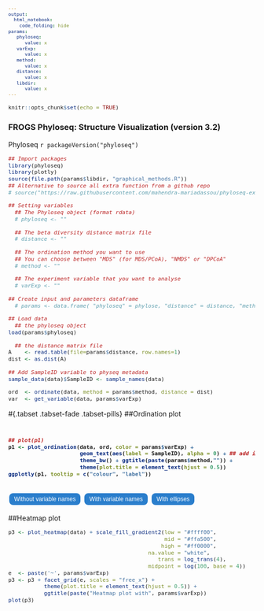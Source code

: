 ```yaml
---
output: 
  html_notebook:
    code_folding: hide
params:
   phyloseq:
      value: x
   varExp:
      value: x
   method:
      value: x
   distance:
      value: x
   libdir:
      value: x
---
```

<meta http-equiv="Content-Type" content="text/html; charset=UTF-8">
<style type="text/css">
code.r{ /* Code block */
  font-size: 11px;
}
pre { /* Code block */
  font-size: 11px
}
.button {
    background-color: #2a7ecc; /* Blue */
    border : none;
    color  : white;
    padding: 5px 10px;
    text-align : center;
    text-decoration : none;
    display: inline-block;
    font-size: 12px;
    margin: 4px 2px;
    cursor: pointer;
    border-radius: 8px;
}
h4 { 
    display   : block;
    font-size : 1em;
    margin-top: 1.33em;
    margin-bottom: 1.33em;
    margin-left  : 0;
    margin-right : 0;
    font-weight  : bold;
    color: #2a7ecc;
}
</style>

```r
knitr::opts_chunk$set(echo = TRUE)
```
<h3>FROGS Phyloseq: Structure Visualization (version 3.2)</h3>

 Phyloseq `r packageVersion("phyloseq")`


```r
## Import packages
library(phyloseq)
library(plotly)
source(file.path(params$libdir, "graphical_methods.R"))
## Alternative to source all extra function from a github repo
# source("https://raw.githubusercontent.com/mahendra-mariadassou/phyloseq-extended/master/load-extra-functions.R")

## Setting variables
  ## The Phyloseq object (format rdata)
  # phyloseq <- ""

  ## The beta diversity distance matrix file
  # distance <- ""

  ## The ordination method you want to use
  ## You can choose between "MDS" (for MDS/PCoA), "NMDS" or "DPCoA"
  # method <- ""

  ## The experiment variable that you want to analyse
  # varExp <- ""

## Create input and parameters dataframe
  # params <- data.frame( "phyloseq" = phylose, "distance" = distance, "method" = method, "varExp" = varExp)

## Load data
  ## the phyloseq object
load(params$phyloseq)

  ## the distance matrix file
A    <- read.table(file=params$distance, row.names=1)
dist <- as.dist(A)

## Add SampleID variable to physeq metadata
sample_data(data)$SampleID <- sample_names(data)

ord  <- ordinate(data, method = params$method, distance = dist)
var  <- get_variable(data, params$varExp)
```

#{.tabset .tabset-fade .tabset-pills}
##Ordination plot

<h1 id="plot1">
```r
## plot(p1)
p1 <- plot_ordination(data, ord, color = params$varExp) + 
                      geom_text(aes(label = SampleID), alpha = 0) + ## add invisible labels
                      theme_bw() + ggtitle(paste(params$method,"")) +
                      theme(plot.title = element_text(hjust = 0.5)) 
ggplotly(p1, tooltip = c("colour", "label"))
```
</h1>

<h1 id="plot2" style="display: none;">
```r
## plot(p2)
p2 <- plot_samples(data, ord, color = params$varExp) +
                      geom_text(aes(label = SampleID), alpha = 0) + ## add invisible labels  
                      theme_bw() +
                      ggtitle(paste(params$method,"")) +
                      theme(plot.title = element_text(hjust = 0.5))

ggplotly(p2, tooltip = c("colour", "label"))
```
</h1>

<h1 id="plot22" style="display: none;">
```r
## p2 is obtained with plot samples see previously
g <- paste('p22 <- p2 +  stat_ellipse(aes(group =', params$varExp,'))')
eval(parse(text = g))
ggplotly(p22, tooltip = c("colour", "label"))
```
</h1>

<button class="button" onclick="document.getElementById('plot1').style.display='' ; document.getElementById('plot2').style.display='none'; document.getElementById('plot22').style.display='none' ">Without variable names</button>
<button class="button" onclick="document.getElementById('plot2').style.display='' ; document.getElementById('plot1').style.display='none'; document.getElementById('plot22').style.display='none' ">With variable names</button>
<button class="button" onclick="document.getElementById('plot22').style.display='' ; document.getElementById('plot2').style.display='none'; document.getElementById('plot1').style.display='none'">With ellipses</button>

##Heatmap plot
```r
p3 <- plot_heatmap(data) + scale_fill_gradient2(low = "#ffff00", 
                                                mid = "#ffa500",
                                               high = "#ff0000", 
                                           na.value = "white",
                                              trans = log_trans(4), 
                                           midpoint = log(100, base = 4))
e  <- paste('~', params$varExp) 
p3 <- p3 + facet_grid(e, scales = "free_x") +
           theme(plot.title = element_text(hjust = 0.5)) +
           ggtitle(paste("Heatmap plot with", params$varExp))
plot(p3)
```
